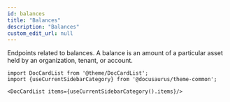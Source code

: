 ```yaml
---
id: balances
title: "Balances"
description: "Balances"
custom_edit_url: null
---
```




Endpoints related to balances. A balance is an amount of a particular asset held by an organization, tenant, or account.



```mdx-code-block
import DocCardList from '@theme/DocCardList';
import {useCurrentSidebarCategory} from '@docusaurus/theme-common';

<DocCardList items={useCurrentSidebarCategory().items}/>
```
      